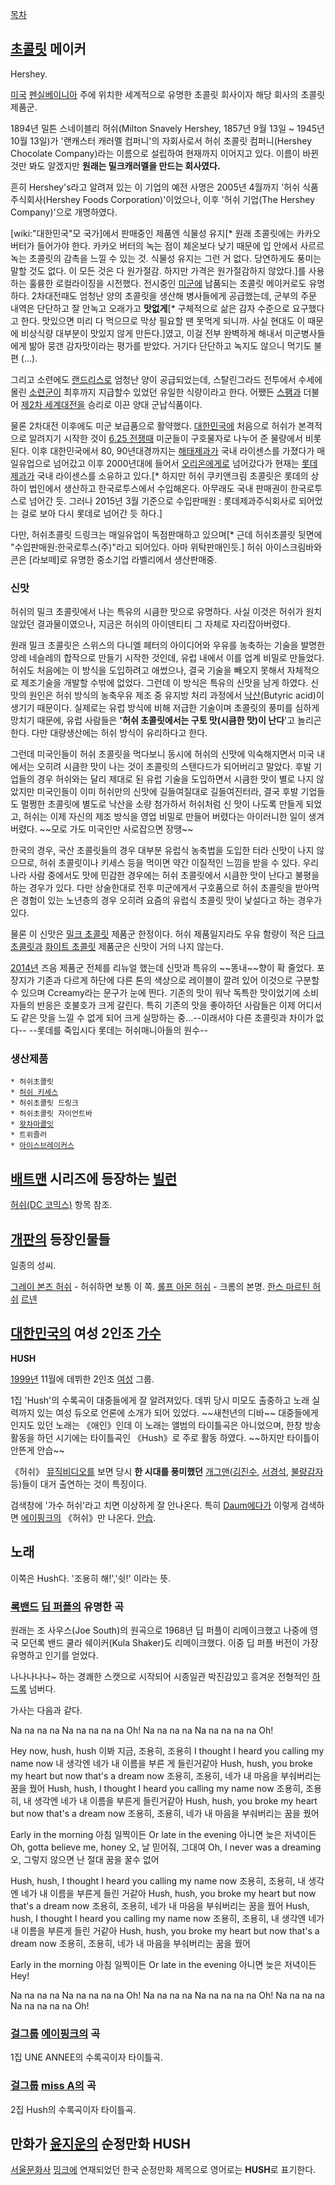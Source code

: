 [[목차]]

== [[초콜릿]] 메이커 ==
Hershey.

[[미국]] [[펜실베이니아]] 주에 위치한 세계적으로 유명한 초콜릿 회사이자 해당 회사의 초콜릿 제품군.

1894년 밀튼 스네이블리 허쉬(Milton Snavely Hershey, 1857년 9월 13일 ~ 1945년 10월 13일)가 '랜캐스터 캐러멜 컴퍼니'의 자회사로서 허쉬 초콜릿 컴퍼니(Hershey Chocolate Company)라는 이름으로 설립하여 현재까지 이어지고 있다. 이름이 바뀐 것만 봐도 알겠지만 '''원래는 밀크캐러멜을 만드는 회사였다.'''

흔히 Hershey's라고 알려져 있는 이 기업의 예전 사명은 2005년 4월까지 '허쉬 식품 주식회사(Hershey Foods Corporation)'이었으나, 이후 '허쉬 기업(The Hershey Company)'으로 개명하였다. 

[wiki:"대한민국"모 국가]에서 판매중인 제품엔 식물성 유지[* 원래 초콜릿에는 카카오버터가 들어가야 한다. 카카오 버터의 녹는 점이 체온보다 낮기 때문에 입 안에서 사르르 녹는 초콜릿의 감촉을 느낄 수 있는 것. 식물성 유지는 그런 거 없다. 당연하게도 풍미는 말할 것도 없다. 이 모든 것은 다 원가절감. 하지만 가격은 원가절감하지 않았다.]를 사용하는 훌륭한 로컬라이징을 시전했다. 전시중인 [[미군]]에 납품되는 초콜릿 메이커로도 유명하다. 2차대전때도 엄청난 양의 초콜릿을 생산해 병사들에게 공급했는데, 군부의 주문 내역은 단단하고 잘 안녹고 오래가고 '''맛없게'''[* 구체적으로 삶은 감자 수준으로 요구했다고 한다. 맛있으면 미리 다 먹으므로 막상 필요할 땐 못먹게 되니까. 사실 현대도 이 때문에 비상식량 대부분이 맛있지 않게 만든다.]였고, 이걸 전부 완벽하게 해내서 미군병사들에게 밞아 뭉갠 감자맛이라는 평가를 받았다. 거기다 단단하고 녹지도 않으니 먹기도 불편 (...).

그리고 소련에도 [[랜드리스]]로 엄청난 양이 공급되었는데, 스탈린그라드 전투에서 수세에 몰린 [[소련군]]이 최후까지 지급할수 있었던 유일한 식량이라고 한다. 어쨌든 [[스팸]]과 더불어 [[제2차 세계대전]]을 승리로 이끈 양대 군납식품이다.

물론 2차대전 이후에도 미군 보급품으로 활약했다. [[대한민국]]에 처음으로 허쉬가 본격적으로 알려지기 시작한 것이 [[6.25 전쟁]]때 미군들이 구호물자로 나누어 준 물량에서 비롯된다. 이후 대한민국에서 80, 90년대경까지는 [[해태제과]]가 국내 라이센스를 가졌다가 매일유업으로 넘어갔고 이후 2000년대에 들어서 [[오리온]]에게로 넘어갔다가 현재는 [[롯데제과]]가 국내 라이센스를 소유하고 있다.[* 하지만 허쉬 쿠키앤크림 초콜릿은 롯데의 상하이 법인에서 생산하고 한국로투스에서 수입해온다. 아무래도 국내 판매권이 한국로투스로 넘어간 듯. 그러나 2015년 3월 기준으로 수입판매원 : 롯데제과주식회사로 되어었는 걸로 보아 다시 롯데로 넘어간 듯 하다.]

다만, 허쉬초콜릿 드링크는 매일유업이 독점판매하고 있으며[* 근데 허쉬초콜릿 뒷면에 "수입판매원:한국로투스(주)"라고 되어있다. 아마 위탁판매인듯.] 허쉬 아이스크림바와 콘은 [라보떼]로 유명한 중소기업 라벨리에서 생산판매중.

=== 신맛 ===
허쉬의 밀크 초콜릿에서 나는 특유의 시큼한 맛으로 유명하다. 사실 이것은 허쉬가 원치 않았던 결과물이였으나, 지금은 허쉬의 아이덴티티 그 자체로 자리잡아버렸다.

원래 밀크 초콜릿은 스위스의 다니엘 페터의 아이디어와 우유를 농축하는 기술을 발명한 앙레 네슬레의 합작으로 만들기 시작한 것인데, 유럽 내에서 이를 업계 비밀로 만들었다. 허쉬도 처음에는 이 방식을 도입하려고 애썼으나, 결국 기술을 빼오지 못해서 자체적으로 제조기술을 개발할 수밖에 없었다. 그런데 이 방식은 특유의 신맛을 남게 하였다. 신맛의 원인은 허쉬 방식의 농축우유 제조 중 유지방 처리 과정에서 [[부탄산|낙산]](Butyric acid)이 생기기 때문이다. 실제로는 유럽 방식에 비해 저급한 기술이며 초콜릿의 풍미를 심하게 망치기 때문에, 유럽 사람들은 ''''허쉬 초콜릿에서는 구토 맛(시큼한 맛)이 난다''''고 놀리곤 한다. 다만 대량생산에는 허쉬 방식이 유리하다고 한다.

그런데 미국인들이 허쉬 초콜릿을 먹다보니 동시에 허쉬의 신맛에 익숙해지면서 미국 내에서는 오히려 시큼한 맛이 나는 것이 초콜릿의 스탠다드가 되어버리고 말았다. 후발 기업들의 경우 허쉬와는 달리 제대로 된 유럽 기술을 도입하면서 시큼한 맛이 별로 나지 않았지만 미국인들이 이미 허쉬만의 신맛에 길들여질대로 길들여진터라, 결국 후발 기업들도 멀쩡한 초콜릿에 별도로 낙산을 소량 첨가하서 허쉬처럼 신 맛이 나도록 만들게 되었고, 허쉬는 이제 자신의 제조 방식을 영업 비밀로 만들어 버렸다는 아이러니한 일이 생겨버렸다. ~~모로 가도 미국인만 사로잡으면 장땡~~

한국의 경우, 국산 초콜릿들의 경우 대부분 유럽식 농축법을 도입한 터라 신맛이 나지 않으므로, 허쉬 초콜릿이나 키세스 등을 먹이면 약간 이질적인 느낌을 받을 수 있다. 우리나라 사람 중에서도 맛에 민감한 경우에는 허쉬 초콜릿에서 시큼한 맛이 난다고 불평을 하는 경우가 있다. 다만 상술한대로 전후 미군에게서 구호품으로 허쉬 초콜릿을 받아먹은 경험이 있는 노년층의 경우 오히려 요즘의 유럽식 초콜릿 맛이 낯설다고 하는 경우가 있다.

물론 이 신맛은 [[밀크 초콜릿]] 제품군 한정이다. 허쉬 제품일지라도 우유 함량이 적은 [[다크 초콜릿]]과 [[화이트 초콜릿]] 제품군은 신맛이 거의 나지 않는다.

[[2014년]] 즈음 제품군 전체를 리뉴얼 했는데 신맛과 특유의 ~~똥내~~향이 확 줄었다. 포장지가 기존과 다르게 하단에 다른 톤의 색상으로 레이블이 깔려 있어 이것으로 구분할 수 있으며 Ccreamy라는 문구가 눈에 띈다. 기존의 맛이 워낙 독특한 맛이었기에 소비자들의 반응은 호불호가 크게 갈린다. 특히 기존의 맛을 좋아하던 사람들은 이제 어디서도 같은 맛을 느낄 수 없게 되어 크게 실망하는 중...--이래서야 다른 초콜릿과 차이가 없다-- --롯데를 죽입시다 롯데는 허쉬매니아들의 원수--

=== 생산제품 === 
 * 허쉬초콜릿 
 * [[허쉬 키세스]] 
 * 허쉬초콜릿 드링크 
 * 허쉬초콜릿 자이언트바
 * [[왓차마콜잇]]
 * 트위즐러
 * [[아이스브레이커스]]

== [[배트맨]] 시리즈에 등장하는 [[빌런]] ==
[[허쉬(DC 코믹스)]] 항목 참조.

== [[개판]]의 등장인물들 ==
일종의 성씨. 

[[그레이 본즈 허쉬]] - 허쉬하면 보통 이 쪽.
[[롤프 아몬 허쉬]] - 크롬의 본명.
[[한스 마르틴 허쉬]]
[[르넨]]

== [[대한민국]]의 여성 2인조 [[가수]] ==
'''HUSH'''

[[1999년]] 11월에 데뷔한 2인조 [[여성]] 그룹.

1집 'Hush'의 수록곡이 대중들에게 잘 알려져있다. 데뷔 당시 미모도 출중하고 노래 실력까지 있는 여성 듀오로 언론에 소개가 되어 있었다. ~~새천년의 디바~~ 대중들에게 인지도 있던 노래는 《애인》인데 이 노래는 앨범의 타이틀곡은 아니었으며, 한창 방송 활동을 하던 시기에는 타이틀곡인 《Hush》로 주로 활동 하였다. ~~하지만 타이틀이 안뜬게 안습~~

《허쉬》 [[뮤직비디오]]를 보면 당시 '''한 시대를 풍미했던''' [[개그맨]]([[김진수]], [[서경석]], [[불량감자]] 등)들이 대거 출연하는 것이 특징이다.

검색창에 '가수 허쉬'라고 치면 이상하게 잘 안나온다. 특히 [[Daum]]에다가 이렇게 검색하면 [[에이핑크]]의 《허쉬》만 나온다. [[안습]].

== 노래 ==
이쪽은 Hush다.
'조용히 해!','쉿!' 이라는 뜻.

=== [[록밴드]] [[딥 퍼플]]의 유명한 곡 ===
원래는 조 사우스(Joe South)의 원곡으로 1968년 딥 퍼플이 리메이크했고 나중에 영국 모던록 밴드 쿨라 쉐이커(Kula Shaker)도 리메이크했다.
이중 딥 퍼플 버전이 가장 유명하고 인기를 얻었다.

나나나나나~ 하는 경쾌한 스캣으로 시작되어 시종일관 박진감있고 흥겨운 전형적인 [[하드록]] 넘버다.

가사는 다음과 같다.

Na na na na
Na na na na na
Oh!
Na na na na
Na na na na na
Oh!


Hey now, hush, hush
이봐 지금, 조용히, 조용히
I thought I heard you calling my name now
내 생각엔 네가 내 이름을 부른 게 들린거같아
Hush, hush, you broke my heart but now that's a dream now
조용히, 조용히, 네가 내 마음을 부숴버리는 꿈을 꿨어
Hush, hush, I thought I heard you calling my name now
조용히, 조용히, 내 생각엔 네가 내 이름을 부른게 들린거같아
Hush, hush, you broke my heart but now that's a dream now
조용히, 조용히, 네가 내 마음을 부숴버리는 꿈을 꿨어


Early in the morning
아침 일찍이든
Or late in the evening
아니면 늦은 저녁이든
Oh, gotta believe me, honey
오, 날 믿어줘, 그대여
Oh, I never was a dreaming
오, 그렇지 않으면 난 절대 꿈을 꿀수 없어


Hush, hush, I thought I heard you calling my name now
조용히, 조용히, 내 생각엔 네가 내 이름을 부른게 들린 거같아
Hush, hush, you broke my heart but now that's a dream now
조용히, 조용히, 네가 내 마음을 부숴버리는 꿈을 꿨어
Hush, hush, I thought I heard you calling my name now
조용히, 조용히, 내 생각엔 네가 내 이름을 부른게 들린 거같아
Hush, hush, you broke my heart but now that's a dream now
조용히, 조용히, 네가 내 마음을 부숴버리는 꿈을 꿨어


Early in the morning
아침 일찍이든
Or late in the evening
아니면 늦은 저녁이든
Hey!


Na na na na
Na na na na na
Oh!
Na na na na
Na na na na na
Oh!
Na na na na
Na na na na na
Oh! 

=== [[걸그룹]] [[에이핑크]]의 곡 ===
1집 UNE ANNEE의 수록곡이자 타이틀곡.

=== [[걸그룹]] [[miss A]]의 곡 ===
2집 Hush의 수록곡이자 타이틀곡.

== 만화가 [[윤지운]]의 순정만화 HUSH == 
[[서울문화사]] [[밍크]]에 연재되었던 한국 순정만화 제목으로 영어로는 '''HUSH'''로 표기한다. 
